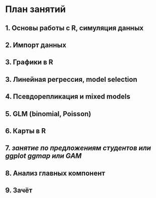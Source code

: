 # План занятий
## 1. Основы работы с R, симуляция данных
## 2. Импорт данных
## 3. Графики в R
## 3. Линейная регрессия, model selection
## 4. Псевдорепликация и mixed models
## 5. GLM (binomial, Poisson)
## 6. Карты в R
## 7. _занятие по предложениям студентов или ggplot ggmap или GAM_
## 8. Анализ главных компонент
## 9. Зачёт
